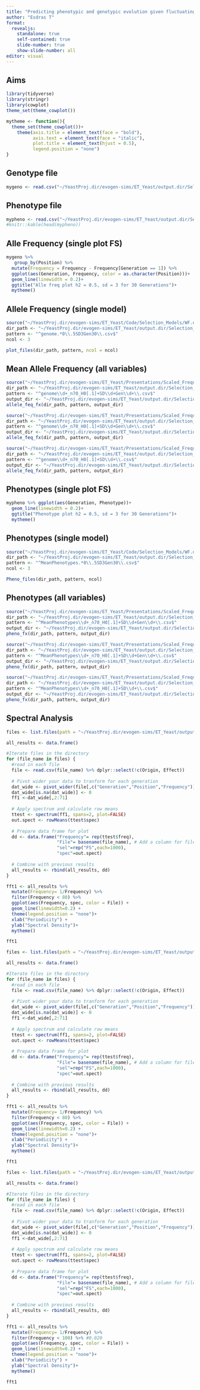 ```yaml
---
title: "Predicting phenotypic and genotypic evolution given fluctuating selection"
author: "Esdras T"
format: 
  revealjs:
    standalone: true
    self-contained: true
    slide-number: true
    show-slide-number: all
editor: visual
---
```


## Aims

```r
library(tidyverse)
library(stringr)
library(cowplot)
theme_set(theme_cowplot())
```

```r
mytheme <- function(){
  theme_set(theme_cowplot())+
    theme(axis.title = element_text(face = "bold"),
          axis.text = element_text(face = "italic"),
          plot.title = element_text(hjust = 0.5),
          legend.position = "none")
}
```


## Genotype file

```r
mygeno <- read.csv("~/YeastProj.dir/evogen-sims/ET_Yeast/output.dir/Selection_Models/WF.dir/LinFS.dir/genome1_n100_H0.5SD3Gen30.csv") %>% dplyr::select(-Origin)
```

## Phenotype file

```r
mypheno <- read.csv("~/YeastProj.dir/evogen-sims/ET_Yeast/output.dir/Selection_Models/WF.dir/LinFS.dir/MeanPhenotypes1_n100_H0.5SD3Gen30.csv")
#knitr::kable(head(mypheno))
```

## Alle Frequency (single plot FS)

```r
mygeno %>% 
   group_by(Position) %>% 
  mutate(Frequency = Frequency - Frequency[Generation == 1]) %>% 
  ggplot(aes(Generation, Frequency, color = as.character(Position)))+
  geom_line(linewidth = 0.2)+
  ggtitle("Alle freq plot h2 = 0.5, sd = 3 for 30 Generations")+
  mytheme()
```

## Allele Frequency (single model)

```r
source("~/YeastProj.dir/evogen-sims/ET_Yeast/Code/Selection_Models/WF.dir/Plotting/Scaled_Frequency.R")
dir_path <- "~/YeastProj.dir/evogen-sims/ET_Yeast/output.dir/Selection_Models/WF.dir/LinFS.dir/"
pattern <- "^genome.*0\\.5SD3Gen30\\.csv$"
ncol <- 3

plot_files(dir_path, pattern, ncol = ncol)
```

## Mean Allele Frequency (all variables)

```r
source("~/YeastProj.dir/evogen-sims/ET_Yeast/Presentations/Scaled_Frequency.R")
dir_path <- "~/YeastProj.dir/evogen-sims/ET_Yeast/output.dir/Selection_Models/WF.dir/CS.dir/"
pattern <- "^genome\\d+_n70_H0[.1]+SD\\d+Gen\\d+\\.csv$"
output_dir <- "~/YeastProj.dir/evogen-sims/ET_Yeast/output.dir/Selection_Models/WF.dir/Plots.dir/CS.dir/Frequency/"
allele_feq_fx(dir_path, pattern, output_dir)
```


```r
source("~/YeastProj.dir/evogen-sims/ET_Yeast/Presentations/Scaled_Frequency.R")
dir_path <- "~/YeastProj.dir/evogen-sims/ET_Yeast/output.dir/Selection_Models/WF.dir/NS.dir/"
pattern <- "^genome\\d+_n70_H0[.1]+SD\\d+Gen\\d+\\.csv$"
output_dir <- "~/YeastProj.dir/evogen-sims/ET_Yeast/output.dir/Selection_Models/WF.dir/Plots.dir/NS.dir/Frequency/"
allele_feq_fx(dir_path, pattern, output_dir)
```




```r
source("~/YeastProj.dir/evogen-sims/ET_Yeast/Presentations/Scaled_Frequency.R")
dir_path <- "~/YeastProj.dir/evogen-sims/ET_Yeast/output.dir/Selection_Models/WF.dir/SinFSGen.dir/"
pattern <- "^genome\\d+_n70_H0[.1]+SD\\d+\\.csv$"
output_dir <- "~/YeastProj.dir/evogen-sims/ET_Yeast/output.dir/Selection_Models/WF.dir/Plots.dir/SinFSGen.dir/Frequency/"
allele_feq_fx(dir_path, pattern, output_dir)
```



## Phenotypes (single plot FS)

```r
mypheno %>% ggplot(aes(Generation, Phenotype))+
  geom_line(linewidth = 0.2)+
  ggtitle("Phenotype plot h2 = 0.5, sd = 3 for 30 Generations")+
  mytheme()
```

## Phenotypes (single model)

```r
source("~/YeastProj.dir/evogen-sims/ET_Yeast/Code/Selection_Models/WF.dir/Plotting/Scaled_Frequency.R")
dir_path <- "~/YeastProj.dir/evogen-sims/ET_Yeast/output.dir/Selection_Models/WF.dir/LinFS.dir/"
pattern <- "^MeanPhenotypes.*0\\.5SD3Gen30\\.csv$"
ncol <- 3

Pheno_files(dir_path, pattern, ncol)
```

## Phenotypes (all variables)

```r
source("~/YeastProj.dir/evogen-sims/ET_Yeast/Presentations/Scaled_Frequency.R")
dir_path <- "~/YeastProj.dir/evogen-sims/ET_Yeast/output.dir/Selection_Models/WF.dir/NS.dir/"
pattern <- "^MeanPhenotypes\\d+_n70_H0[.1]+SD\\d+Gen\\d+\\.csv$"
output_dir <- "~/YeastProj.dir/evogen-sims/ET_Yeast/output.dir/Selection_Models/WF.dir/Plots.dir/NS.dir/Phenotypes/"
pheno_fx(dir_path, pattern, output_dir)

```


```r
source("~/YeastProj.dir/evogen-sims/ET_Yeast/Presentations/Scaled_Frequency.R")
dir_path <- "~/YeastProj.dir/evogen-sims/ET_Yeast/output.dir/Selection_Models/WF.dir/CS.dir/"
pattern <- "^MeanPhenotypes\\d+_n70_H0[.1]+SD\\d+Gen\\d+\\.csv$"
output_dir <- "~/YeastProj.dir/evogen-sims/ET_Yeast/output.dir/Selection_Models/WF.dir/Plots.dir/CS.dir/Phenotypes/"
pheno_fx(dir_path, pattern, output_dir)

```


```r
source("~/YeastProj.dir/evogen-sims/ET_Yeast/Presentations/Scaled_Frequency.R")
dir_path <- "~/YeastProj.dir/evogen-sims/ET_Yeast/output.dir/Selection_Models/WF.dir/SinFSGen.dir/"
pattern <- "^MeanPhenotypes\\d+_n70_H0[.1]+SD\\d+\\.csv$"
output_dir <- "~/YeastProj.dir/evogen-sims/ET_Yeast/output.dir/Selection_Models/WF.dir/Plots.dir/SinFSGen.dir/Phenotypes/"
pheno_fx(dir_path, pattern, output_dir)

```

## Spectral Analysis

```r
files <- list.files(path = "~/YeastProj.dir/evogen-sims/ET_Yeast/output.dir/Selection_Models/WF.dir/NS.dir/", pattern = "^genome\\d+_n70_H0[.1]+SD\\d+Gen\\d+\\.csv$", full.names = TRUE)

all_results <- data.frame()

#Iterate files in the directory
for (file_name in files) {
  #read in each file
  file <- read.csv(file_name) %>% dplyr::select(!c(Origin, Effect))
  
  # Pivot wider your data to tranform for each generation
  dat_wide <- pivot_wider(file[,c("Generation","Position","Frequency")], names_from=Position, values_from=Frequency)
  dat_wide[is.na(dat_wide)] <- 0 
  ff1 <-dat_wide[,2:71]
  
  # Apply spectrum and calculate row means
  ttest <- spectrum(ff1, spans=2, plot=FALSE)
  out.spect <- rowMeans(ttest$spec)
  
  # Prepare data frame for plot
  dd <- data.frame("Frequency"= rep(ttest$freq), 
                   "File"= basename(file_name), # Add a column for file name for color
                   "sel"=rep("FS",each=1000),
                   "spec"=out.spect)
  
  # Combine with previous results
  all_results <- rbind(all_results, dd)
}

fft1 <- all_results %>%
  mutate(Frequency= 1/Frequency) %>% 
  filter(Frequency < 80) %>% 
  ggplot(aes(Frequency, spec, color = File)) + 
  geom_line(linewidth=0.2) +
  theme(legend.position = "none")+
  xlab("Periodicity") +
  ylab("Spectral Density")+
  mytheme()

fft1
```


```r
files <- list.files(path = "~/YeastProj.dir/evogen-sims/ET_Yeast/output.dir/Selection_Models/WF.dir/CS.dir/", pattern = "^genome\\d+_n70_H0[.1]+SD\\d+Gen\\d+\\.csv$", full.names = TRUE)

all_results <- data.frame()

#Iterate files in the directory
for (file_name in files) {
  #read in each file
  file <- read.csv(file_name) %>% dplyr::select(!c(Origin, Effect))
  
  # Pivot wider your data to tranform for each generation
  dat_wide <- pivot_wider(file[,c("Generation","Position","Frequency")], names_from=Position, values_from=Frequency)
  dat_wide[is.na(dat_wide)] <- 0 
  ff1 <-dat_wide[,2:71]
  
  # Apply spectrum and calculate row means
  ttest <- spectrum(ff1, spans=2, plot=FALSE)
  out.spect <- rowMeans(ttest$spec)
  
  # Prepare data frame for plot
  dd <- data.frame("Frequency"= rep(ttest$freq), 
                   "File"= basename(file_name), # Add a column for file name for color
                   "sel"=rep("FS",each=1000),
                   "spec"=out.spect)
  
  # Combine with previous results
  all_results <- rbind(all_results, dd)
}

fft1 <- all_results %>%
  mutate(Frequency= 1/Frequency) %>% 
  filter(Frequency < 80) %>% 
  ggplot(aes(Frequency, spec, color = File)) + 
  geom_line(linewidth=0.2) +
  theme(legend.position = "none")+
  xlab("Periodicity") +
  ylab("Spectral Density")+
  mytheme()

fft1
```

```r
files <- list.files(path = "~/YeastProj.dir/evogen-sims/ET_Yeast/output.dir/Selection_Models/WF.dir/SinFSGen.dir/", pattern = "^genome\\d+_n70_H0[.1]+SD\\d+\\.csv$", full.names = TRUE)#pattern = "^genome\\d+_n70_H0[.1]+SD\\d+Gen\\d+\\.csv$"

all_results <- data.frame()

#Iterate files in the directory
for (file_name in files) {
  #read in each file
  file <- read.csv(file_name) %>% dplyr::select(!c(Origin, Effect))
  
  # Pivot wider your data to tranform for each generation
  dat_wide <- pivot_wider(file[,c("Generation","Position","Frequency")], names_from=Position, values_from=Frequency)
  dat_wide[is.na(dat_wide)] <- 0 
  ff1 <-dat_wide[,2:71]
  
  # Apply spectrum and calculate row means
  ttest <- spectrum(ff1, spans=2, plot=FALSE)
  out.spect <- rowMeans(ttest$spec)
  
  # Prepare data frame for plot
  dd <- data.frame("Frequency"= rep(ttest$freq), 
                   "File"= basename(file_name), # Add a column for file name for color
                   "sel"=rep("FS",each=1000),
                   "spec"=out.spect)
  
  # Combine with previous results
  all_results <- rbind(all_results, dd)
}

fft1 <- all_results %>%
  mutate(Frequency= 1/Frequency) %>% 
  filter(Frequency < 100) %>% #0.020
  ggplot(aes(Frequency, spec, color = File)) + 
  geom_line(linewidth=0.2) +
  theme(legend.position = "none")+
  xlab("Periodicity") +
  ylab("Spectral Density")+
  mytheme()

fft1
```

